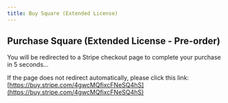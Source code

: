```yaml
---
title: Buy Square (Extended License)
---
```



<Head>
  <meta httpEquiv="refresh" content="5; url='https://buy.stripe.com/4gwcMQfixcFNeSQ4hS'" />
</Head>

## Purchase Square (Extended License - Pre-order)

You will be redirected to a Stripe checkout page to complete your purchase in 5 seconds...

If the page does not redirect automatically, please click this link: [https://buy.stripe.com/4gwcMQfixcFNeSQ4hS](https://buy.stripe.com/4gwcMQfixcFNeSQ4hS)
